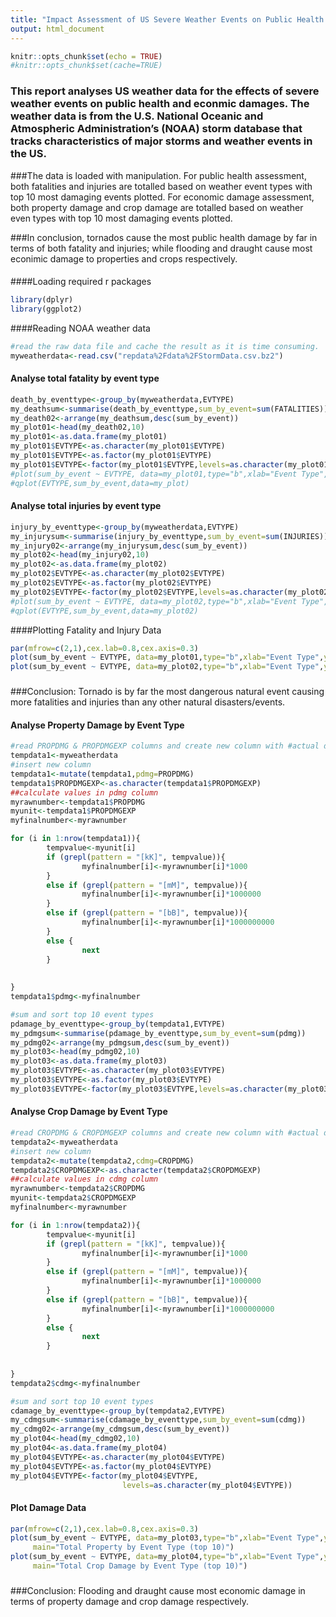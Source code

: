 ```yaml
---
title: "Impact Assessment of US Severe Weather Events on Public Health and Economy"
output: html_document
---
```



```r
knitr::opts_chunk$set(echo = TRUE)
#knitr::opts_chunk$set(cache=TRUE)
```


### This report analyses US weather data for the effects of severe weather events on public health and econmic damages.  The weather data is from the U.S. National Oceanic and Atmospheric Administration's (NOAA) storm database that tracks characteristics of major storms and weather events in the US.

###The data is loaded with manipulation.  For public health assessment, both fatalities and injuries are totalled based on weather event types with top 10 most damaging events plotted. For economic damage assessment, both property damage and crop damage are totalled based on weather even types with top 10 most damaging events plotted.

###In conclusion, tornados cause the most public health damage by far in terms of both fatality and injuries; while flooding and draught cause most econimic damage to properties and crops respectively.



####
####Loading required r packages

```r
library(dplyr)
library(ggplot2)
```

####Reading NOAA weather data
```r
#read the raw data file and cache the result as it is time consuming.
myweatherdata<-read.csv("repdata%2Fdata%2FStormData.csv.bz2")

```

#### Analyse total fatality by event type
```r
death_by_eventtype<-group_by(myweatherdata,EVTYPE)
my_deathsum<-summarise(death_by_eventtype,sum_by_event=sum(FATALITIES))
my_death02<-arrange(my_deathsum,desc(sum_by_event))
my_plot01<-head(my_death02,10)
my_plot01<-as.data.frame(my_plot01)
my_plot01$EVTYPE<-as.character(my_plot01$EVTYPE)
my_plot01$EVTYPE<-as.factor(my_plot01$EVTYPE)
my_plot01$EVTYPE<-factor(my_plot01$EVTYPE,levels=as.character(my_plot01$EVTYPE)) #resorting the EVTYPE based on descending total fatality value;
#plot(sum_by_event ~ EVTYPE, data=my_plot01,type="b",xlab="Event Type",ylab="Total Fatality",main="Total Fatality by Event Type")
#qplot(EVTYPE,sum_by_event,data=my_plot)
```

#### Analyse total injuries by event type

```r
injury_by_eventtype<-group_by(myweatherdata,EVTYPE)
my_injurysum<-summarise(injury_by_eventtype,sum_by_event=sum(INJURIES))
my_injury02<-arrange(my_injurysum,desc(sum_by_event))
my_plot02<-head(my_injury02,10)
my_plot02<-as.data.frame(my_plot02)
my_plot02$EVTYPE<-as.character(my_plot02$EVTYPE)
my_plot02$EVTYPE<-as.factor(my_plot02$EVTYPE)
my_plot02$EVTYPE<-factor(my_plot02$EVTYPE,levels=as.character(my_plot02$EVTYPE)) #resorting the EVTYPE based on descending total fatality value;
#plot(sum_by_event ~ EVTYPE, data=my_plot02,type="b",xlab="Event Type",ylab="Total Injuries",title="Total Injury by Event Type")
#qplot(EVTYPE,sum_by_event,data=my_plot02)
```
####Plotting Fatality and Injury Data
```r
par(mfrow=c(2,1),cex.lab=0.8,cex.axis=0.3)
plot(sum_by_event ~ EVTYPE, data=my_plot01,type="b",xlab="Event Type",ylab="Total Fatality",main="Total Fatality by Event Type (top 10)")
plot(sum_by_event ~ EVTYPE, data=my_plot02,type="b",xlab="Event Type",ylab="Total Injuries",main="Total Injury by Event Type (top 10)")

```


###

###Conclusion: Tornado is by far the most dangerous natural event causing more fatalities and injuries than any other natural disasters/events.

####
####
#### Analyse Property Damage by Event Type
```r
#read PROPDMG & PROPDMGEXP columns and create new column with #actual damage in $ 
tempdata1<-myweatherdata
#insert new column
tempdata1<-mutate(tempdata1,pdmg=PROPDMG)
tempdata1$PROPDMGEXP<-as.character(tempdata1$PROPDMGEXP)
##calculate values in pdmg column
myrawnumber<-tempdata1$PROPDMG
myunit<-tempdata1$PROPDMGEXP
myfinalnumber<-myrawnumber

for (i in 1:nrow(tempdata1)){
        tempvalue<-myunit[i]
        if (grepl(pattern = "[kK]", tempvalue)){
                myfinalnumber[i]<-myrawnumber[i]*1000
        }
        else if (grepl(pattern = "[mM]", tempvalue)){
                myfinalnumber[i]<-myrawnumber[i]*1000000
        } 
        else if (grepl(pattern = "[bB]", tempvalue)){
                myfinalnumber[i]<-myrawnumber[i]*1000000000
        } 
        else {
                next
        }
                
                     
}
tempdata1$pdmg<-myfinalnumber

#sum and sort top 10 event types
pdamage_by_eventtype<-group_by(tempdata1,EVTYPE)
my_pdmgsum<-summarise(pdamage_by_eventtype,sum_by_event=sum(pdmg))
my_pdmg02<-arrange(my_pdmgsum,desc(sum_by_event))
my_plot03<-head(my_pdmg02,10)
my_plot03<-as.data.frame(my_plot03)
my_plot03$EVTYPE<-as.character(my_plot03$EVTYPE)
my_plot03$EVTYPE<-as.factor(my_plot03$EVTYPE)
my_plot03$EVTYPE<-factor(my_plot03$EVTYPE,levels=as.character(my_plot03$EVTYPE)) 

```
#### Analyse Crop Damage by Event Type
```r
#read CROPDMG & CROPDMGEXP columns and create new column with #actual damage in $ 
tempdata2<-myweatherdata
#insert new column
tempdata2<-mutate(tempdata2,cdmg=CROPDMG)
tempdata2$CROPDMGEXP<-as.character(tempdata2$CROPDMGEXP)
##calculate values in cdmg column
myrawnumber<-tempdata2$CROPDMG
myunit<-tempdata2$CROPDMGEXP
myfinalnumber<-myrawnumber

for (i in 1:nrow(tempdata2)){
        tempvalue<-myunit[i]
        if (grepl(pattern = "[kK]", tempvalue)){
                myfinalnumber[i]<-myrawnumber[i]*1000
        }
        else if (grepl(pattern = "[mM]", tempvalue)){
                myfinalnumber[i]<-myrawnumber[i]*1000000
        } 
        else if (grepl(pattern = "[bB]", tempvalue)){
                myfinalnumber[i]<-myrawnumber[i]*1000000000
        } 
        else {
                next
        }
        
        
}
tempdata2$cdmg<-myfinalnumber

#sum and sort top 10 event types
cdamage_by_eventtype<-group_by(tempdata2,EVTYPE)
my_cdmgsum<-summarise(cdamage_by_eventtype,sum_by_event=sum(cdmg))
my_cdmg02<-arrange(my_cdmgsum,desc(sum_by_event))
my_plot04<-head(my_cdmg02,10)
my_plot04<-as.data.frame(my_plot04)
my_plot04$EVTYPE<-as.character(my_plot04$EVTYPE)
my_plot04$EVTYPE<-as.factor(my_plot04$EVTYPE)
my_plot04$EVTYPE<-factor(my_plot04$EVTYPE,
                         levels=as.character(my_plot04$EVTYPE))
```
#### Plot Damage Data
```r
par(mfrow=c(2,1),cex.lab=0.8,cex.axis=0.3)
plot(sum_by_event ~ EVTYPE, data=my_plot03,type="b",xlab="Event Type",ylab="Total Property Damage ($)",
     main="Total Property by Event Type (top 10)")
plot(sum_by_event ~ EVTYPE, data=my_plot04,type="b",xlab="Event Type",ylab="Total Crop Damage ($)",
     main="Total Crop Damage by Event Type (top 10)")
```

###
###Conclusion:  Flooding and draught cause most economic damage in terms of property damage and crop damage respectively.




